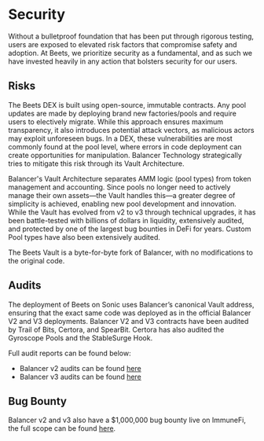 # Security 
Without a bulletproof foundation that has been put through rigorous testing, users are exposed to elevated risk factors that compromise safety and adoption. At Beets, we prioritize security as a fundamental, and as such we have invested heavily in any action that bolsters security for our users.

## Risks 

The Beets DEX is built using open-source, immutable contracts.  Any pool updates are made by deploying brand new factories/pools and require users to electively migrate. While this approach ensures maximum transparency, it also introduces potential attack vectors, as malicious actors may exploit unforeseen bugs. In a DEX, these vulnerabilities are most commonly found at the pool level, where errors in code deployment can create opportunities for manipulation. Balancer Technology strategically tries to mitigate this risk through its Vault Architecture.

Balancer's Vault Architecture separates AMM logic (pool types) from token management and accounting. Since pools no longer need to actively manage their own assets—the Vault handles this—a greater degree of simplicity is achieved, enabling new pool development and innovation. While the Vault has evolved from v2 to v3 through technical upgrades, it has been battle-tested with billions of dollars in liquidity, extensively audited, and protected by one of the largest bug bounties in DeFi for years. Custom Pool types have also been extensively audited. 

The Beets Vault is a byte-for-byte fork of Balancer, with no modifications to the original code.

## Audits

The deployment of Beets on Sonic uses Balancer’s canonical Vault address, ensuring that the exact same code was deployed as in the official Balancer V2 and V3 deployments. Balancer V2 and V3 contracts have been audited by Trail of Bits, Certora, and SpearBit. Certora has also audited the Gyroscope Pools and the StableSurge Hook. 

Full audit reports can be found below:

* Balancer v2 audits can be found [here](https://balancer.gitbook.io/balancer-v2/security/audits) 
* Balancer v3 audits can be found [here](https://github.com/balancer/balancer-v3-monorepo/tree/main/audits) 


## Bug Bounty

Balancer v2 and v3 also have a $1,000,000 bug bounty live on ImmuneFi, the full scope can be found [here](https://immunefi.com/bug-bounty/balancer/scope/#top). 
